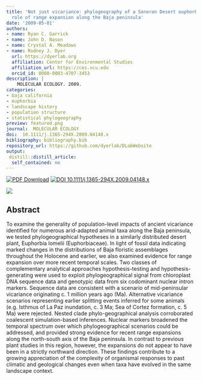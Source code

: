 ```yaml
---
title: 'Not just vicariance: phylogeography of a Sonoran Desert euphorb indicates a major
  role of range expansion along the Baja peninsula'
date: '2009-05-01'
authors:
- name: Ryan C. Garrick
- name: John D. Nason
- name: Crystal A. Meadows
- name: Rodney J. Dyer
  url: https://dyerlab.org
  affiliation: Center for Environmental Studies
  affiliation_url: https://ces.vcu.edu
  orcid_id: 0000-0003-4707-3453
description: |
    MOLECULAR ECOLOGY. 2009.  
categories: 
- baja california
- euphorbia
- landscape history
- population structure
- statistical phylogeography
preview: featured.png
journal:  MOLECULAR ECOLOGY
doi:  10.1111/j.1365-294X.2009.04148.x
bibliography: bibliography.bib
repository_url: https://github.com/dyerlab/DLabWebsite
output:
 distill::distill_article:
  self_contained: no
---
```


 [![PDF Download](https://img.shields.io/badge/PDF-21B02C.svg)](https://drive.google.com/open?id=0B0T81CzLjtfPbFl6WVJEekpUR1U) [![ DOI 10.1111/j.1365-294X.2009.04148.x](http://img.shields.io/badge/DOI-474747.svg)](https://doi.org/10.1111/j.1365-294X.2009.04148.x)

![]( featured.png )

## Abstract

To examine the generality of population-level impacts of ancient vicariance identified for numerous arid-adapted animal taxa along the Baja peninsula, we tested phylogeographical hypotheses in a similarly distributed desert plant, Euphorbia lomelii (Euphorbiaceae). In light of fossil data indicating marked changes in the distributions of Baja floristic assemblages throughout the Holocene and earlier, we also examined evidence for range expansion over more recent temporal scales. Two classes of complementary analytical approaches hypothesis-testing and hypothesis-generating were used to exploit phylogeographical signal from chloroplast DNA sequence data and genotypic data from six codominant nuclear intron markers. Sequence data are consistent with a scenario of mid-peninsular vicariance originating c. 1 million years ago (Ma). Alternative vicariance scenarios representing earlier splitting events inferred for some animals (e.g. Isthmus of La Paz inundation, c. 3 Ma; Sea of Cortez formation, c. 5 Ma) were rejected. Nested clade phylo-geographical analysis corroborated coalescent simulation-based inferences. Nuclear markers broadened the temporal spectrum over which phylogeographical scenarios could be addressed, and provided strong evidence for recent range expansions along the north-south axis of the Baja peninsula. In contrast to previous plant studies in this region, however, the expansions do not appear to have been in a strictly northward direction. These findings contribute to a growing appreciation of the complexity of organismal responses to past climatic and geological changes even when taxa have evolved in the same landscape context.
